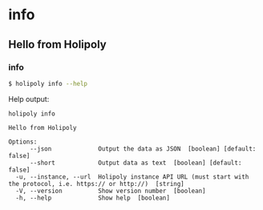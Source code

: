 # info

## Hello from Holipoly

### info

```sh
$ holipoly info --help
```

Help output:

```
holipoly info

Hello from Holipoly

Options:
      --json             Output the data as JSON  [boolean] [default: false]
      --short            Output data as text  [boolean] [default: false]
  -u, --instance, --url  Holipoly instance API URL (must start with the protocol, i.e. https:// or http://)  [string]
  -V, --version          Show version number  [boolean]
  -h, --help             Show help  [boolean]
```